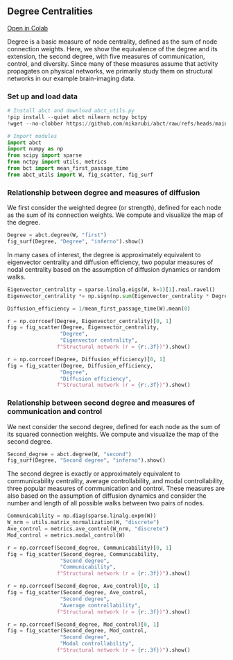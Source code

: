 ## Degree Centralities

[Open in Colab](https://colab.research.google.com/github/mikarubi/abct/blob/main/docs-code/examples/6_degree.ipynb){.btn .btn-dark .btn-sm}

Degree is a basic measure of node centrality, defined as the sum of node connection weights. Here, we show the equivalence of the degree and its extension, the second degree, with five measures of communication, control, and diversity. Since many of these measures assume that activity propagates on physical networks, we primarily study them on structural networks in our example brain-imaging data.

### Set up and load data

```python

# Install abct and download abct_utils.py
!pip install --quiet abct nilearn nctpy bctpy
!wget --no-clobber https://github.com/mikarubi/abct/raw/refs/heads/main/docs-code/examples/abct_utils.py

# Import modules
import abct
import numpy as np
from scipy import sparse
from nctpy import utils, metrics
from bct import mean_first_passage_time
from abct_utils import W, fig_scatter, fig_surf

```

### Relationship between degree and measures of diffusion

We first consider the weighted degree (or strength), defined for each node as the sum of its connection weights. We compute and visualize the map of the degree.

```python

Degree = abct.degree(W, "first")
fig_surf(Degree, "Degree", "inferno").show()

```

In many cases of interest, the degree is approximately equivalent to eigenvector centrality and diffusion efficiency, two popular measures of nodal centrality based on the assumption of diffusion dynamics or random walks.

```python

Eigenvector_centrality = sparse.linalg.eigs(W, k=1)[1].real.ravel()
Eigenvector_centrality *= np.sign(np.sum(Eigenvector_centrality * Degree))

Diffusion_efficiency = 1/mean_first_passage_time(W).mean(0)

r = np.corrcoef(Degree, Eigenvector_centrality)[0, 1]
fig = fig_scatter(Degree, Eigenvector_centrality, 
                 "Degree", 
                 "Eigenvector centrality", 
                f"Structural network (r = {r:.3f})").show()

r = np.corrcoef(Degree, Diffusion_efficiency)[0, 1]
fig = fig_scatter(Degree, Diffusion_efficiency, 
                 "Degree", 
                 "Diffusion efficiency", 
                f"Structural network (r = {r:.3f})").show()

```

### Relationship between second degree and measures of communication and control

We next consider the second degree, defined for each node as the sum of its squared connection weights. We compute and visualize the map of the second degree.

```python

Second_degree = abct.degree(W, "second")
fig_surf(Degree, "Second degree", "inferno").show()

```

The second degree is exactly or approximately equivalent to communicability centrality, average controllability, and modal controllability, three popular measures of communication and control. These measures are also based on the assumption of diffusion dynamics and consider the number and length of all possible walks between two pairs of nodes.

```python

Communicability = np.diag(sparse.linalg.expm(W))
W_nrm = utils.matrix_normalization(W, "discrete")
Ave_control = metrics.ave_control(W_nrm, "discrete")
Mod_control = metrics.modal_control(W)

r = np.corrcoef(Second_degree, Communicability)[0, 1]
fig = fig_scatter(Second_degree, Communicability, 
                 "Second degree", 
                 "Communicability", 
                f"Structural network (r = {r:.3f})").show()

r = np.corrcoef(Second_degree, Ave_control)[0, 1]
fig = fig_scatter(Second_degree, Ave_control, 
                 "Second degree", 
                 "Average controllability", 
                f"Structural network (r = {r:.3f})").show()

r = np.corrcoef(Second_degree, Mod_control)[0, 1]
fig = fig_scatter(Second_degree, Mod_control, 
                 "Second degree", 
                 "Modal controllability", 
                f"Structural network (r = {r:.3f})").show()

```
